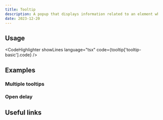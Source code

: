 ```yaml
---
title: Tooltip
description: A popup that displays information related to an element when the element receives keyboard focus or the mouse hovers over it.
date: 2023-12-20
---
```



<Preview name="tooltip-basic" />

## Usage
<CodeHighlighter
  showLines
  language="tsx"
  code={tooltip['tooltip-basic'].code}
/>

## Examples

### Multiple tooltips
<Preview name="tooltip-multiple" />

### Open delay 
<Preview name="tooltip-custom-delay" />

## Useful links